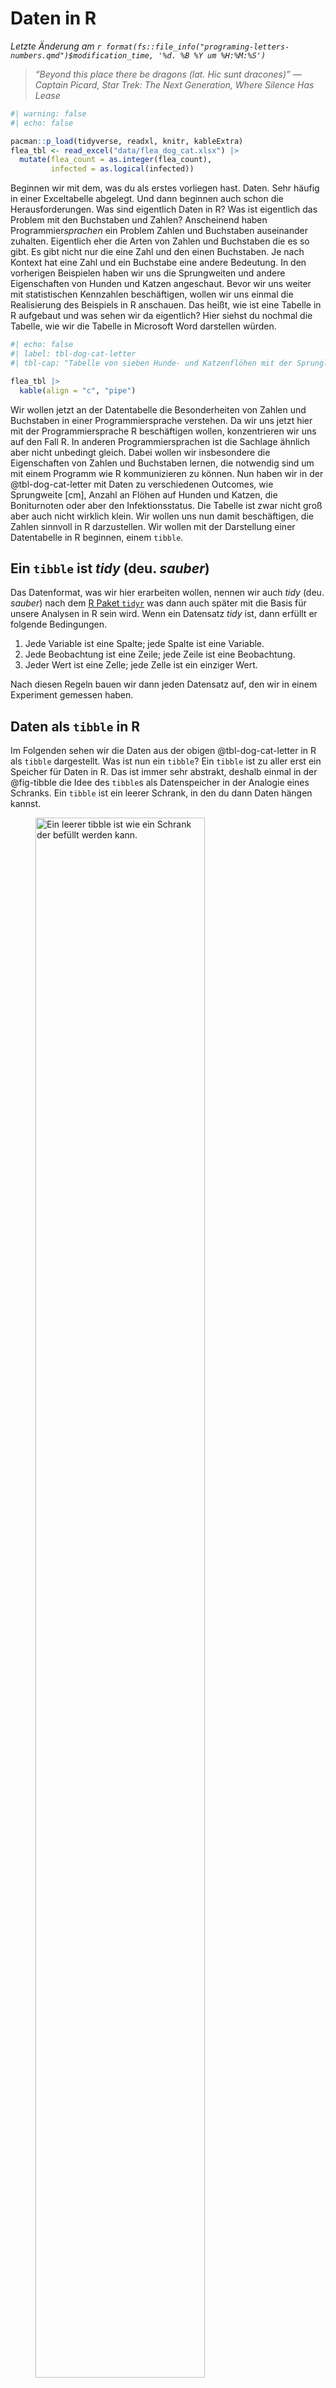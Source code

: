 # Daten in R {#sec-letter-number}

*Letzte Änderung am `r format(fs::file_info("programing-letters-numbers.qmd")$modification_time, '%d. %B %Y um %H:%M:%S')`*

> *"Beyond this place there be dragons (lat. Hic sunt dracones)" --- Captain Picard, Star Trek: The Next Generation, Where Silence Has Lease*

```r
#| warning: false
#| echo: false

pacman::p_load(tidyverse, readxl, knitr, kableExtra)
flea_tbl <- read_excel("data/flea_dog_cat.xlsx") |>
  mutate(flea_count = as.integer(flea_count),
         infected = as.logical(infected))

```

Beginnen wir mit dem, was du als erstes vorliegen hast. Daten. Sehr häufig in einer Exceltabelle abgelegt. Und dann beginnen auch schon die Herausforderungen. Was sind eigentlich Daten in R? Was ist eigentlich das Problem mit den Buchstaben und Zahlen? Anscheinend haben Programmier*sprachen* ein Problem Zahlen und Buchstaben auseinander zuhalten. Eigentlich eher die Arten von Zahlen und Buchstaben die es so gibt. Es gibt nicht nur die eine Zahl und den einen Buchstaben. Je nach Kontext hat eine Zahl und ein Buchstabe eine andere Bedeutung. In den vorherigen Beispielen haben wir uns die Sprungweiten und andere Eigenschaften von Hunden und Katzen angeschaut. Bevor wir uns weiter mit statistischen Kennzahlen beschäftigen, wollen wir uns einmal die Realisierung des Beispiels in R anschauen. Das heißt, wie ist eine Tabelle in R aufgebaut und was sehen wir da eigentlich? Hier siehst du nochmal die Tabelle, wie wir die Tabelle in Microsoft Word darstellen würden.

```r
#| echo: false
#| label: tbl-dog-cat-letter
#| tbl-cap: "Tabelle von sieben Hunde- und Katzenflöhen mit der Sprunglänge [cm], Anzahl an Haaren am rechten Flohbein, Gewicht der Flöhe, Boniturnote sowie der Infektionsstatus für Flohschnupfen. Die erste Spalte `animal` gibt an, dass wir es hier mit Hunde- und Katzenflöhe zu tun haben. Die Tabelle ist im Long-Format dargestellt."

flea_tbl |>
  kable(align = "c", "pipe")
```

Wir wollen jetzt an der Datentabelle die Besonderheiten von Zahlen und Buchstaben in einer Programmiersprache verstehen. Da wir uns jetzt hier mit der Programmiersprache R beschäftigen wollen, konzentrieren wir uns auf den Fall R. In anderen Programmiersprachen ist die Sachlage ähnlich aber nicht unbedingt gleich. Dabei wollen wir insbesondere die Eigenschaften von Zahlen und Buchstaben lernen, die notwendig sind um mit einem Programm wie R kommunizieren zu können. Nun haben wir in der @tbl-dog-cat-letter mit Daten zu verschiedenen Outcomes, wie Sprungweite \[cm\], Anzahl an Flöhen auf Hunden und Katzen, die Boniturnoten oder aber den Infektionsstatus. Die Tabelle ist zwar nicht groß aber auch nicht wirklich klein. Wir wollen uns nun damit beschäftigen, die Zahlen sinnvoll in R darzustellen. Wir wollen mit der Darstellung einer Datentabelle in R beginnen, einem `tibble`.

::: callout-note
## Ein `tibble` ist *tidy* (deu. *sauber*)

Das Datenformat, was wir hier erarbeiten wollen, nennen wir auch *tidy* (deu. *sauber*) nach dem [R Paket `tidyr`](https://tidyr.tidyverse.org/) was dann auch später mit die Basis für unsere Analysen in R sein wird. Wenn ein Datensatz *tidy* ist, dann erfüllt er folgende Bedingungen.

1.  Jede Variable ist eine Spalte; jede Spalte ist eine Variable.
2.  Jede Beobachtung ist eine Zeile; jede Zeile ist eine Beobachtung.
3.  Jeder Wert ist eine Zelle; jede Zelle ist ein einziger Wert.

Nach diesen Regeln bauen wir dann jeden Datensatz auf, den wir in einem Experiment gemessen haben.
:::

## Daten als `tibble` in R

Im Folgenden sehen wir die Daten aus der obigen @tbl-dog-cat-letter in R als `tibble` dargestellt. Was ist nun ein `tibble`? Ein `tibble` ist zu aller erst ein Speicher für Daten in R. Das ist immer sehr abstrakt, deshalb einmal in der @fig-tibble die Idee des `tibble`s als Datenspeicher in der Analogie eines Schranks. Ein `tibble` ist ein leerer Schrank, in den du dann Daten hängen kannst.

::: {#fig-tibble layout-ncol="3"}
![Ein leerer `tibble` ist wie ein Schrank der befüllt werden kann.](images/programing/schrank/schrank_empty.png){#fig-tibble-empty fig-align="center" width="80%"}

![Ein `tibble` mit drei Variablen, die wie Kleiderbügel in den Schrank hängen.](images/programing/schrank/schrank_full.png){#fig-tibble-full fig-align="center" width="80%"}

Ein `tibble` ist ein interner Speicher für Daten in R. Du kannst dir da auch einen leeren Schrank vorstellen. In den Schrank können wir dann Klamotten aufhängen. Statt Klamotten nennen wir die aufgehängten Dinge dann in R Variablen.
:::

Dann können wir natürlich auch die Idee etwas komplexer Darstellen. Dabei ist ein `tibble` erstmal ein Begriff für eine Form die Daten abzuspeichern. So wie es bei IKEA im Sortiment einen Paxschrank zu kaufen gibt, aber natürlich *dein* Paxschrank zu Hause nicht der einzige Paxschrank ist. In der folgenden Abbildung siehst du dann einmal einen den Datensatz `flea_tbl` als ein `tibble` als einen Kleiderschrank mit vier Beobachtungen für drei Variablen abgebildet.

![Darstellung des Datensatzes `flea_tbl` als Kleiderschrank für die Variablen `jump_length`, `flea_count` und `weight`. Es werden nur die ersten vier Beobachtungen dargestellt. Der Kleiderbügel `$` hält eine Variable in dem Datensatz `flea_tbl`.](images/programing/schrank/schrank_flea_tbl.png){#fig-flea-tbl fig-align="center" width="50%"}

Wie lagern wir jetzt aber in einem `tibble` unsere Daten? Eigentlich genau so wie auch in einer Tabelle in Excel. Das heißt wir lagern unsere Daten in Spalten und Zeilen. Jede Spalte repräsentiert eine Messung oder Variable und die Zeilen jeweils eine Beobachtung. Damit ist das Datenformat `tibble` auch *tidy* (deu. *sauber*) nach dem [R Paket `tidyr`](https://tidyr.tidyverse.org/). Wir wollen immer einen *tidy* Datensatz, bevor es mit der Analyse los geht. Ein *tidy* Datensatz ist dann auch später die Basis für unsere Analysen in R. Wenn ein Datensatz *tidy* ist, dann erfüllt er folgende Bedingungen.

1.  Jede Variable ist eine Spalte; jede Spalte ist eine Variable.
2.  Jede Beobachtung ist eine Zeile; jede Zeile ist eine Beobachtung.
3.  Jeder Wert ist eine Zelle; jede Zelle ist ein einziger Wert.

Im Folgenden siehst du den Datensatz `flea_tbl` einmal ausgegeben.

```r
flea_tbl |> 
  filter(animal == "dog")
```

Schauen wir uns also ein `tibble()` der obigen Datentabelle einmal näher an. Als erstes erfahren wir, dass wir einen `A tibble: 7 x 6` vorliegen haben. Das heißt, wir haben 7 Zeilen und 6 Spalten. In einem `tibble` wird immer in der ersten Zeile angezeigt wie viele Beobachtungen wir in dem Datensatz haben. Wenn das `tibble` zu groß wird, werden wir nicht mehr das ganze `tibble` sehen sondern nur noch einen Ausschnitt. Im Weiteren hat jede Spalte noch eine Eigenschaft unter dem Spaltennamen:

-   `<chr>` bedeutet `character`. Wir haben also hier Worte vorliegen.
-   `<dbl>` bedeutet `double`. Ein `double` ist eine Zahl mit Kommastellen.
-   `<int>` bedeutet `integer`. Ein `integer` ist eine ganze Zahl ohne Kommastellen.
-   `<lgl>` bedeutet `logical` oder `boolean`. Hier gibt es nur die Ausprägung *wahr* oder *falsch*. Somit `TRUE` oder `FALSE`. Statt den Worten `TRUE` oder `FALSE` kann hier auch 0 oder 1 stehen.
-   `<str>` bedeutet `string` der aus verschiedenen `character` besteht kann, getrennt durch Leerzeichen.

In der folgenden Analogie zum Kleiderschrank nochmal die Idee der Eigenschaften eines Kleiderbügels. Wir können nur gleiche Dinge an einen Kleiderbügel in einen Schrank hängen. So dürfen an dem Kleiderbügel `animal` nur Worte sein. Es ist ein Kleiderbügel für `character` oder eben abgekürzt `<chr>`.

![Jeder Kleiderbügel kann nur einen Typ von Dingen an sich hängen haben. Welche das sind, beschreibt dann immer die Abbkürzung über dem Kleiderbügel.](images/programing/schrank/schrank_full_attr.png){#fig-tibble-full-attr fig-align="center" width="50%"}

Wieso ist das jetzt eigentlich wichtig? Wir sehen hier, was R glaubt in den Spalten an Zahlen und Buchstaben vorzufinden. Das mag stimmen, es kann aber auch falsch sein. R ist da manchmal nicht so schlau. Es mag aber sein, dass R sich irrt. Dann müssen wir die Eigenschaften der Spalte ändern. Das ändern von Eigenschaften machen wir mit der Funktion `mutate()`. Dazu aber dann mehr im [Kapitel Daten bearbeiten](#sec-dplyr), wo cih die verschiednenen Funktionen zur Modifikation von einem `tibble` vorstelle.

## Faktoren als Wörter zu Zahlen

Ein Computer und somit auch eine Programmsprache wie R kann keine Buchstaben *verrechnen*. Wie soll das auch gehen. Was ist `"A"` plus `"T"` oder aber `"hund"` plus `"katze"`? Das ergibt keinen Sinn für eine Maschine. Ein Computerprogramm wie R eines ist kann nur mit Zahlen rechnen. Wir haben aber in der obigen @tbl-dog-cat-letter in der Spalte `animal` Buchstaben stehen. Da wir hier einen Kompromiss eingehen müssen führen wir Faktoren ein. Ein Faktor kombiniert Buchstaben mit Zahlen. Wir als Anwender sehen die Buchstaben, die Wörter bilden. Intern steht aber jedes Wort für eine Zahl, so dass R mit den Zahlen rechnen kann oder aber erkennt, dass es sich um eine Gruppe handelt. Ein *Faktor* ist eine Variable mit mehreren *Faktorstufen* oder *Leveln*. Für uns sieht der Faktor wie ein Wort aus, hinter jedem Wort steht aber eine Zahl mit der gerechnet werden kann. Klingt ein wenig kryptisch, aber wir schauen uns einen `factor` einmal in R an.

```r
flea_tbl$animal[1:8]
```

Was haben wir gemacht? Als erstes haben wir die Spalte `animal` aus dem Datensatz `flea_tbl` mit dem Dollarzeichen `$` herausgezogen. Mit dem `$` Zeichen können wir uns eine einzelne Spalte aus dem Datensatz `flea_tbl` raus ziehen. Über das `$` Symbol kannst du im @sec-dollar mehr erfahren. In der folgenden Abbildung habe ich dir den Zusammenhang nochmal visualisiert.

![Darstellung des Datensatzes `flea_tbl` als Kleiderschrank für die Variablen `jump_length`, `flea_count` und `weight`. Es werden nur die ersten vier Beobachtungen dargestellt. Der Kleiderbügel `$` hält eine Variable in dem Datensatz `flea_tbl`.](images/programing/schrank/schrank_flea_tbl.png){#fig-flea-tbl fig-align="center" width="50%"}

Du kannst dir das `$` wie einen Kleiderbügel und das `flea_tbl` als einen Schrank für Kleiderbügel verstellen. An dem Kleiderbügel hängen dann die einzelnen Zahlen und Worte. Wir nehmen aber nicht den ganzen Vektor sondern nur die Zahlen 1 bis 8, dargestellt durch `[1:8]`. Die Gänsefüßchen `"` um `dog` zeigen uns, dass wir hier Wörter oder `character`vorliegen haben. Schauen wir auf das Ergebnis, so erhalten wir sieben Mal `dog` und einmal `cat`. Insgesamt die ersten acht Einträge der Datentabelle. Wir wollen diesen Vektor uns nun einmal als Faktor anschauen. Wir nutzen die Funktion `as_factor()`. Über Funktionen kannst du im @sec-R-function mehr erfahren.

```r
as.factor(flea_tbl$animal[1:8])
```

Im direkten Vergleich verschwinden die Gänsefüßchen `"` um `dog` und zeigen uns, dass wir hier keine `character` mehr vorliegen haben. Darüber hinaus sehen wir auch, dass die der Faktor jetzt `Levels` hat. Exakt zwei Stück. Jeweils einen für `dog` und einen für `cat`. Wir werden später Faktoren benötigen, wenn wir zum Beispiel eine einfaktorielle ANOVA rechnen. Hier siehst du schon den Begriff *Faktor* wieder.

## Von Wörtern und Objekten

Das mag etwas verwirrend sein, denn es gibt in R Wörter `string <str>` oder `character <chr>`. Wörter sind was anderes als Objekte. Streng genommen sind beides Wörter, aber in Objekten werden Dinge gespeichert wohin gegen das Wort einfach ein Wort ist. Deshalb kennzeichnen wir Wörter auch mit Gänsefüßchen als `"wort"` und zeigen damit, dass es sich hier um einen String handelt. Wir tippen `"animal"` in R und erhalten `"animal"` als Wort zurück. Das sehen wir auch an dem Ausdruck mit den Gänsefüßchen.

```r
"animal"
```

Wir tippen `animal` ohne die Anführungszeichen in R und erhalten den Inhalt von `animal` ausgegeben. Dafür müssen wir aber das Objekt `animal` erst einmal über den Zuweisungspfeil `<-` erschaffen. Über den Zuweisungspfeil `<-` kannst du im @sec-R-pfeil mehr erfahren.

```r
animal <- c("dog", "cat", "fox")
animal
```

Sollte es das Objekt `animal` nicht geben, also nicht über den Zuweisungspfeil `<-` erschaffen worden, dann wird eine Fehlermeldung von R ausgegeben:

`Fehler in eval(expr, envir, enclos) : Objekt 'animal' nicht gefunden`

Das Konzept des Objekts als Speicher für Dinge und der Unterschied zum Wort ist hier etwas sehr abstrakt. Wenn wir aber in R anfangen zu arbeiten wird dir das Konzept klarer werden. Hier müssen wir aber einmal Objekte einführen, damit wir auch etwas in R speichern können und nicht immer wieder neu erschaffen müssen.

## Zusammenfassung

@tbl-skalenniveau zeigt eine Übersicht wie einzelne Variablennamen und deren zugehörigen Beispielen sowie den Namen in R, der Informatik allgemein, als Skalenniveau und welcher Verteilungsfamilie die Variable angehören würde. *Variablennamen* meint hier immer den *Namen der Spalte* im Datensatz bzw. `tibble` Leider ist es so, dass wieder gleiche Dinge unterschiedliche benannt werden. Aber an dieses doppelte Benennen können wir uns in der Statistik schon mal gewöhnen.

::: column-page
| Variablenname | Beispiel                    | R         | Infomatik        | Skalenniveau                   | Verteilungsfamilie |
|---------------|-----------------------------|-----------|------------------|--------------------------------|--------------------|
| weight        | 12.3, 12.4, 5.4, 21.3, 13.4 | numeric   | double           | continuous                     | Gaussian           |
| count         | 5, 0, 12, 23, 1, 4, 21      | integer   | integer          | discrete                       | Poisson            |
| dosis         | low, mid, high              | ordered   |                  | categorical / ordinal          | Ordinal            |
| field         | mainz, berlin, kiel         | factor    |                  | categorical                    | Multinomial        |
| cancer        | 0, 1                        | factor    |                  | dichotomous / binary / nominal | Binomial           |
| treatment     | "placebo", "aspirin"        | character | character/string | dichotomous / binary / nominal | Binomial           |
| birth         | 2001-12-02, 2005-05-23      | date      |                  |                                |                    |

: Zusammenfassung und Übersicht von Variablennamen und deren Benennung in R, in der Informatik allgemein, als Skalenniveau und die dazugehörige Verteilungsfamilie. {#tbl-skalenniveau}
:::

## Weitere Datenformate

Neben dem `tibble` gibt es noch andere R Pakte, die sich mit Daten beschäftigen. Wir konzentrieren uns hier aber auf den `tibble`, da er vollkommen ausreicht um unsere Analysen durchzuführen. Mehr brauchen wir nicht.

-   [Introduction to `{data.table}`](https://cran.r-project.org/web/packages/data.table/vignettes/datatable-intro.html) liefert nochmal ein anderes R Paket, dass mit Daten arbeiten kann.
-   [Warum `tibble` besser sind als `data.frame`](https://tibble.tidyverse.org/reference/tibble.html) erklärt, warum wir nicht die veraltete Form des `data.frame` in R nutzen sondern die neuere Implementierung `tibble`.
